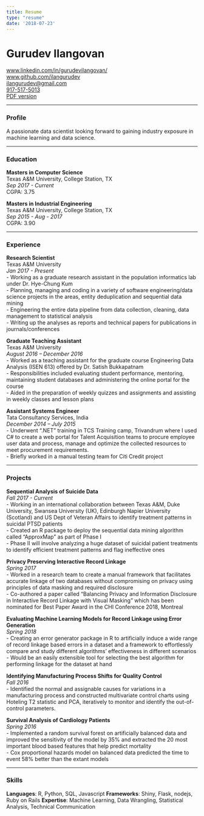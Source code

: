 ```yaml
---
title: Resume
type: "resume"
date: '2018-07-23'
---
```



# Gurudev Ilangovan

<!--[guru-ilan.netlify.com](guru-ilan.netlify.com)    -->
[www.linkedin.com/in/gurudevilangovan/](https://www.linkedin.com/in/gurudevilangovan/)    
[www.github.com/ilangurudev](https://www.github.com/ilangurudev")    
[ilangurudev@gmail.com](mailto:ilangurudev@gmail.com)    
[917-517-5013](tel:9175175013)    
<a href="https://drive.google.com/open?id=1x3RTYv7wBau9pH0Ds3PcKfj0Zgj8SB5n" target="_blank">PDF version</a>


---

### Profile      
A passionate data scientist looking forward to gaining industry exposure in machine learning and data science.

---

### Education
**Masters in Computer Science**   
Texas A&M University, College Station, TX  
*Sep 2017 - Current*  
CGPA: 3.75

**Masters in Industrial Engineering**  
Texas A&M University, College Station, TX  
*Sep 2015 - Aug - 2017*  
CGPA: 3.90

---

### Experience

**Research Scientist**  
Texas A&M University  
*Jan 2017 - Present*    
- Working as a graduate research assistant in the population informatics lab under Dr. Hye-Chung Kum    
- Planning, managing and coding in a variety of software engineering/data science projects in the areas, entity
deduplication and sequential data mining    
- Engineering the entire data pipeline from data collection, cleaning, data management to statistical analysis    
- Writing up the analyses as reports and technical papers for publications in journals/conferences

**Graduate Teaching Assistant**   
Texas A&M University    
*August 2016 – December 2016*   
- Worked as a teaching assistant for the graduate course Engineering Data Analysis (ISEN 613) offered by Dr. Satish Bukkapatnam   
- Responsibilities included evaluating student performance, mentoring, maintaining student databases and
administering the online portal for the course    
- Aided in the preparation of weekly quizzes and assignments and assisting in weekly classes and lesson plans   

**Assistant Systems Engineer**    
Tata Consultancy Services, India    
*December 2014 – July 2015*   
- Underwent ".NET" training in TCS Training camp, Trivandrum where I used C# to create a web portal for
Talent Acquisition teams to procure employee user data and process, manage and optimize the collected
resources to meet procurement requirements.   
- Briefly worked in a manual testing team for Citi Credit project

---

### Projects

**Sequential Analysis of Suicide Data**   
*Fall 2017 - Current*   
- Working in an international collaboration between Texas A&amp;M, Duke University, Swansea University (UK), Edinburgh
Napier University (Scotland) and US Dept of Veteran Affairs to identify treatment patterns in suicidal PTSD patients       
- Created an R package to deploy the sequential data mining algorithm called “ApproxMap” as part of Phase I      
- Phase II will involve analyzing a huge dataset of suicidal patient treatments to identify efficient treatment patterns
and flag ineffective ones   

**Privacy Preserving Interactive Record Linkage**      
*Spring 2017*      
- Worked in a research team to create a manual framework that facilitates accurate linkage of two databases without
compromising on privacy using principles of data masking and required disclosure      
- Co-authored a paper called “Balancing Privacy and Information Disclosure in Interactive Record Linkage with Visual
Masking” which has been nominated for Best Paper Award in the CHI Conference 2018, Montreal

**Evaluating Machine Learning Models for Record Linkage using Error Generation**       
*Spring 2018*      
- Creating an error generator package in R to artificially induce a wide range of record linkage based errors in a dataset
and a framework to effortlessly compare and study different algorithms’ effectiveness in different scenarios      
- Would be an easily extensible tool for selecting the best algorithm for performing linkage for the dataset at hand

**Identifying Manufacturing Process Shifts for Quality Control**       
*Fall 2016*      
- Identified the normal and assignable causes for variations in a manufacturing process and constructed multivariate
control charts using Hoteling T2 statistic and PCA, iteratively to monitor and identify the out-of-control parameters.

**Survival Analysis of Cardiology Patients**       
*Spring 2016*      
- Implemented a random survival forest on artificially balanced data and improved the sensitivity of the model by 35%
and extracted the 20 most important blood based features that help predict mortality      
- Cox proportional hazards model on balanced data predicted the time to event 58% better than the extant models

---

### Skills      
**Languages**: R, Python, SQL, Javascript
**Frameworks**: Shiny, Flask, nodejs, Ruby on Rails
**Expertise**: Machine Learning, Data Wrangling, Statistical Analysis, Technical Communication
